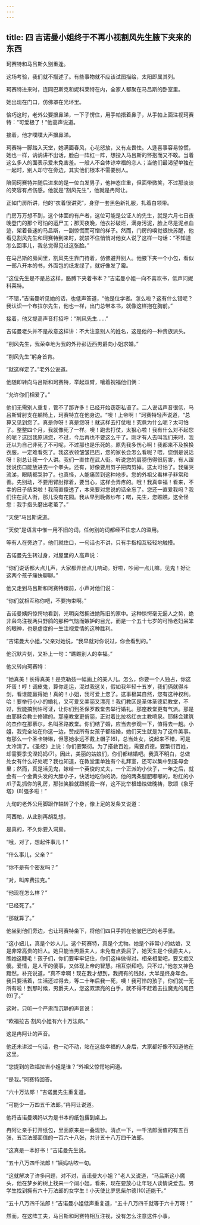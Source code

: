 ```yaml
---
---
---
```

title: 四 吉诺曼小姐终于不再小视割风先生腋下夹来的东西
---





珂赛特和马吕斯久别重逢。

这场考验，我们就不描述了。有些事物就不应该试图描绘，太阳即属其列。

珂赛特进来时，连同巴斯克和妮科莱特在内，全家人都聚在马吕斯的卧室里。

她出现在门口，仿佛罩在光环里。

恰巧这时，老外公要擤鼻涕，一下子愣住，用手帕捂着鼻子，从手帕上面注视珂赛特：“可爱极了！”他高声说道。

接着，他才噗噗大声擤鼻涕。

珂赛特一脚踏入天堂，她满面春风，心花怒放，又有点畏怯。人逢喜事容易惊慌，她也一样，讷讷讲不出话，脸白一阵红一阵，想投入马吕斯的怀抱而又不敢。当着这么多人的面表示爱未免害羞。一般人不会体谅幸福的恋人；当他们最渴望单独在一起时，别人却守在旁边，其实他们根本不需要别人。

陪同珂赛特并随后进来的是一位白发男子，他神态庄重，但面带微笑，不过那淡淡的笑容有点伤感。他就是“割风先生”，他就是冉阿让。

正如门房所讲，他的“衣着很讲究”，身穿一套黑色新礼服，扎着白领带。

门房万万想不到，这个体面的有产者，这位可能是公证人的先生，就是六月七日夜晚登门的那个可怕的运尸工；那天夜晚，他衣衫破烂，满身污泥，脸上尽是泥点血迹，架着昏迷的马吕斯，一副惊慌而可憎的样子。然而，门房的嗅觉很快苏醒，他看见割风先生和珂赛特到来时，就禁不住悄悄对他女人说了这样一句话：“不知道怎么回事儿，我总觉得见过这张脸。”

在马吕斯的房间里，割风先生靠门待着，仿佛避开别人。他腋下夹一个小包，看似一部八开本的书，外面包的纸发绿了，就好像发了霉。

“这位先生是不是总这样，胳膊下夹着书本？”吉诺曼小姐一向不喜欢书，低声问妮科莱特。

“不错，”吉诺曼听见她的话，也低声答道，“他是位学者。怎么啦？这有什么错呢？我认识一个布拉尔先生，他也一样，出门总带本书，就像这样抱在胸前。”

接着，他又提高声音打招呼：“削风先生……”

吉诺曼老头并不是故意这样讲：不大注意别人的姓名，这是他的一种贵族派头。

“削风先生，我荣幸地为我的外孙彭迈西男爵向小姐求婚。”

“削风先生”躬身首肯。

“就这样定了。”老外公说道。

他随即转向马吕斯和珂赛特，举起双臂，嚷着祝福他们俩：

“允许你们相爱了。”

他们无需别人重复，管不了那许多！已经开始窃窃私语了。二人说话声音很低，马吕斯臂肘支在躺椅上，珂赛特立在他身边。“噢！上帝啊！”珂赛特轻声说道，“总算又见到您了。真是你呀！真是您呀！就这样去打仗啦！究竟为什么呢？太可怕了。整整四个月，我就像死了一样。噢！跑去打仗，太狠心啦！我有什么对不起您的呢？这回我原谅您，不过，今后再也不要这么干了。刚才有人去叫我们来时，我还以为自己非死了不可呢，不过那也是乐死的。原先我多伤心啊！我都来不及换换衣服，一定难看死了。我这衣领皱皱巴巴，您的家长会怎么看呢？喂，您倒是说话呀！别总让我一个人讲。我们一直住在武人街。听说您的肩膀伤得很厉害，有人跟我说伤口能放进去一个拳头。还有，好像要用剪子把肉剪掉。这太可怕了。我痛哭流涕，眼睛都哭肿了。也真怪，人能痛苦到这种地步。您的外祖父看样子非常和善。先别动，不要用臂肘撑着，要当心，这样会弄疼的。哦！我真幸福！看来，不幸的日子结束啦！我简直傻透了，本来要对您说的话全忘了。您还一直爱我吗？我们住在武人街，那儿没有花园。我从早到晚做纱布；喏，先生，您瞧瞧，这全怪您：我手指头磨出老茧了。”

“天使”马吕斯说道。

“天使”是语言中惟一用不旧的词，任何别的词都经不住恋人的滥用。

等有人在旁边了，他们就住口，一句话也不讲，只有手指相互轻轻地触摸。

吉诺曼先生转过身，对屋里的人高声说：

“你们说话都大点儿声，大家都弄出点儿响动。好啦，吵闹一点儿嘛，见鬼！好让这两个孩子痛快聊聊。”

他又走到马吕斯和珂赛特跟前，小声对他们说：

“你们就相互称你吧，不要拘束啊。”

吉诺曼姨妈惊愕地看到，光明突然拥进她陈旧的家中。这种惊愕毫无逼人之势，绝非枭鸟注视两只野鸽的那种气恼而嫉妒的目光，而是一个五十七岁的可怜老妇呆笨的眼神，也是虚度的一生注视爱情的这种胜利。

“吉诺曼大小姐，”父亲对她说，“我早就对你说过，你会看到的。”

他沉默片刻，又补上一句：“瞧瞧别人的幸福。”

他又转向珂赛特：

“她真美！长得真美！是克勒兹一幅画上的美人儿。怎么，你要一个人独占，你这坏蛋！哼！调皮鬼，算你走运，混过我这关，假如我年轻十五岁，我们俩就得斗剑，看谁能赢得她！真的！小姐，我可爱上您了。这事极其自然，您有这种权利。哈！要举行小小的婚礼，又可爱又美丽又漂亮！我们教区是圣体圣德尼教堂，不过，我能搞到许可证，让你们到圣保罗教堂去举行婚礼。那座教堂更有气派。那是由耶稣会教士修建的。那座教堂更俏丽，正对着比拉格红衣主教喷泉。耶稣会建筑的杰作在那慕尔，名叫圣路教堂。你们结了婚，应当去参观一下，值得去一趟。小姐，我完全站在你这一边，赞成所有女孩子都结婚，她们天生就是为了这件美事。有那么一个圣卡特琳，但愿她永远不戴上帽子(6)，总当处女，说起来不错，可是太冷清了。《圣经》上说：你们要繁衍。为了搭救百姓，需要贞德，要繁衍百姓，却需要季戈涅妈妈(7)。因此，美丽的姑娘们，你们都结婚吧。我真不明白，总做处女有什么好处呢？我也知道，在教堂里单独有个礼拜室，还可以集中到圣母会里；然而，真是活见鬼，嫁给一个英俊的丈夫，一个正派的小伙子，一年之后，就会有一个金黄头发的大胖小子，快活地吃你的奶，他的两条腿肥嘟嘟的，粉红的小爪子乱抓你的乳房，那张笑脸就跟朝霞一样，这不比举根蜡烛做晚祷，歌颂《象牙塔》(8)强多啦！”

九旬的老外公用脚跟作轴转了个身，像上足的发条又说道：

阿西帕，从此别再胡乱想，

是真的，不久你要入洞房。

“哦，对了，想起件事儿！”

“什么事儿，父亲？”

“你不是有个密友吗？”

“对，叫库费拉克。”

“他现在怎么样？”

“已经死了。”

“那就算了。”

他坐到他们旁边，也让珂赛特坐下，将他们四只手抓在他皱巴巴的老手里。

“这小妞儿，真是个妙人儿。这个珂赛特，真是个尤物。她是个非常小的姑娘，又是非常高贵的妇人。她只能当男爵夫人，未免有点委屈了，她天生是个侯爵夫人，瞧她这睫毛！孩子们，你们要牢牢记住，你们这样做得对。相亲相爱吧，要又痴又傻。爱情，是人干的傻事，又体现上帝的智慧。相互崇拜吧。只不过，”他忽又神色黯然，补充说道，“真不幸啊！现在我才想到，我拥有的钱财，大半是终身年金。我只要活着，生活还过得去，等二十年后我一死，噢！我可怜的孩子，你们就一无所有啦！到那时候，男爵夫人，您这双漂亮的白手，就不得不赶着去拉魔鬼的尾巴(9)了。”

这时，只听一个严肃而沉静的声音说：

“欧福拉吉·割风小姐有六十万法郎。”

这是冉阿让的声音。

他还未讲过一句话，也一动不动，站在这些幸福的人身后，大家都好像不知道他在这里。

“您提到的欧福拉吉小姐是谁？”外祖父惊愕地问道。

“是我。”珂赛特回答。

“六十万法郎！”吉诺曼先生重复道。

“可能少一万四五千法郎。”冉阿让说道。

他将吉诺曼姨妈以为是书本的纸包撂到桌上。

冉阿让亲手打开纸包，里面原来是一叠现钞。清点一下，一千法郎面值的有五百张，五百法郎面值的一百六十八张，共计五十八万四千法郎。

“这真是一本好书！”吉诺曼先生说。

“五十八万四千法郎！”姨妈咕哝一句。

“这就解决了许多问题，对不对，吉诺曼大小姐？”老人又说道，“马吕斯这小魔头，他在梦乡的树上找来一个阔小姐。看来，现在要放心让年轻人谈情说爱去。男学生找到拥有六十万法郎的女学生！小天使比罗思柴尔德(10)还能干。”

“五十八万四千法郎！”吉诺曼小姐低声重复道，“五十八万四千就等于六十万呀！”

然而，在这阵工夫，马吕斯和珂赛特相互注视，没有怎么注意这件小事。